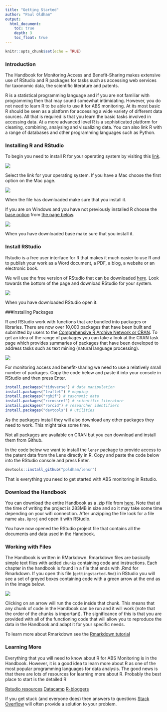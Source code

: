 ```yaml
---
title: "Getting Started"
author: "Paul Oldham"
output: 
  html_document:
    toc: true
    depth: 3
    toc_float: true
---
```


```r
knitr::opts_chunk$set(echo = TRUE)
```

### Introduction

The Handbook for Monitoring Access and Benefit-Sharing makes extensive use of RStudio and R packages for tasks such as accessing web services for taxonomic data, the scientific literature and patents. 

R is a statistical programming language and if you are not familiar with programming then that may sound somewhat intimidating. However, you do not need to learn R to be able to use it for ABS monitoring. At its most basic R should be seen as a platform for accessing a wide variety of different data sources. All that is required is that you learn the basic tasks involved in accessing data. At a more advanced level R is a sophisticated platform for cleaning, combining, analysing and visualizing data. You can also link R with a range of databases and other programming languages such as Python.

### Installing R and RStudio

To begin you need to install R for your operating system by visiting this [link](http://cran.rstudio.com/). 

![](/Users/pauloldham17inch/Desktop/open_source_master/abs/images/rstudio/general.png)

Select the link for your operating system. If you have a Mac choose the first option on the Mac page.

![](/Users/pauloldham17inch/Desktop/open_source_master/abs/images/rstudio/mac.png)

When the file has downloaded make sure that you install it. 

If you are on Windows and you have not previously installed R choose the [base option](https://cran.rstudio.com/bin/windows/base/) from [the page below](https://cran.rstudio.com).

![](/Users/pauloldham17inch/Desktop/open_source_master/abs/images/rstudio/windows.png)

When you have downloaded base make sure that you install it.

### Install RStudio

Rstudio is a free user interface for R that makes it much easier to use R and to publish your work as a Word document, a PDF, a blog, a website or an electronic book.

We will use the free version of RStudio that can be downloaded [here](https://www.rstudio.com/products/rstudio/download/). Look towards the bottom of the page and download RStudio for your system. 

![](/Users/pauloldham17inch/Desktop/open_source_master/abs/images/rstudio/rstudio.png)


When you have downloaded RStudio open it.

###Installing Packages

R and RStudio work with functions that are bundled into packages or libraries. There are now over 10,000 packages that have been built and submitted by users to the [Comprehensive R Archive Network or CRAN](https://cran.r-project.org). To get an idea of the range of packages you can take a look at the CRAN task page which provides summaries of packages that have been developed to address tasks such as text mining (natural language processing).

![](/Users/pauloldham17inch/Desktop/open_source_master/abs/images/rstudio/tasks.png)


For monitoring access and benefit-sharing we need to use a relatively small number of packages. Copy the code below and paste it into your console in RStudio and then press Enter. 

```r
install.packages("tidyverse") # data manipulation
install.packages("leaflet") # mapping
install.packages("rgbif") # taxonomic data
install.packages("rcrossref") # scientific literature
install.packages("rorcid") # researcher identifiers
install.packages("devtools") # utilities
```

As the packages install they will also download any other packages they need to work. This might take some time. 

Not all packages are available on CRAN but you can download and install them from Github.

In the code below we want to install the `lensr` package to provide access to the patent data from the Lens directly in R. Copy and paste the code below into the RStudio console and press Enter. 

```r
devtools::install_github("poldham/lensr")
```

That is everything you need to get started with ABS monitoring in Rstudio. 

### Download the Handbook

You can download the entire Handbook as a .zip file from [here](https://github.com/poldham/abs/archive/master.zip). Note that at the time of writing the project is 283MB in size and so it may take some time depending on your wifi connection. After unzipping the file look for a file name `abs.Rproj` and open it with RStudio.

You have now opened the RStudio project file that contains all the documents and data used in the Handbook. 

### Working with Files

The Handbook is written in RMarkdown. Rmarkdown files are basically simple text files with added `chunks` containing code and instructions. Each chapter in the handbook is found in a file that ends with .Rmd for Rmarkdown. If you open this file (`gettingstarted.Rmd`) in RStudio you will see a set of greyed boxes containing code with a green arrow at the end as in the image below. 

![](/Users/pauloldham17inch/Desktop/open_source_master/abs/images/rstudio/chunk.png)

Clicking on an arrow will run the code inside that chunk. This means that any chunk of code in the Handbook can be run and it will work (note that the order of the chunks is important). The significance of this is that you are provided with all of the functioning code that will allow you to reproduce the data in the Handbook and adapt it for your specific needs.

To learn more about Rmarkdown see the [Rmarkdown tutorial](http://rmarkdown.rstudio.com/lesson-1.html)

### Learning More

Everything that you will need to know about R for ABS Monitoring is in the Handbook. However, it is a good idea to learn more about R as one of the most popular programming languages for data analysis. The good news is that there are lots of resources for learning more about R. Probably the best place to start is the detailed R

[Rstudio resources](https://www.rstudio.com/online-learning/#R)
[Datacamp](https://www.datacamp.com/)
[R-bloggers](https://www.r-bloggers.com/)

If you get stuck (and everyone does) then answers to questions [Stack Overflow](http://stackoverflow.com/questions/tagged/r) will often provide a solution to your problem. 
